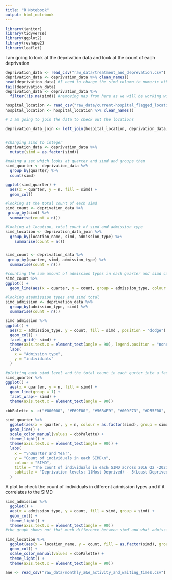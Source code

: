 ```yaml
---
title: "R Notebook"
output: html_notebook
---
```

```r
library(janitor)
library(tidyverse)
library(ggplot2)
library(reshape2)
library(leaflet)
```

I am going to look at the deprivation data and look at the count of each deprivation 
```r
deprivation_data <- read_csv("raw_data/treatment_and_deprevation.csv") 
deprivation_data <- deprivation_data %>% clean_names()
head(deprivation_data) #I need to change the simd column to numeric otherwise it will be contiunious and we dont want that for the graph
tail(deprivation_data)
deprivation_data <- deprivation_data %>%
  filter(!is.na(simd)) #removing nas from here as we will be working with this variable often 

hospital_location <- read_csv("raw_data/current-hospital_flagged_location.csv")
hospital_location <- hospital_location %>% clean_names()

# I am going to join the data to check out the locations

deprivation_data_join <- left_join(hospital_location, deprivation_data, "location")


#changing simd to integer
deprivation_data <- deprivation_data %>%
  mutate(simd = as.factor(simd))

#making a set which looks at quarter and simd and groups them
simd_quarter <- deprivation_data %>%
  group_by(quarter) %>%
  count(simd)

ggplot(simd_quarter) +
  aes(x = quarter, y = n, fill = simd) +
  geom_col()

```


```r
#looking at the total count of each simd
simd_count <- deprivation_data %>%
 group_by(simd) %>%
  summarise(count = n())
```

```r
#looking at location, total count of simd and admission type
simd_location <- deprivation_data_join %>%
  group_by(location_name, simd, admission_type) %>%
    summarise(count = n())


simd_count <- deprivation_data %>%
 group_by(quarter, simd, admission_type) %>%
  summarise(count = n())

#counting the sum amount of admission types in each quarter and simd category 
simd_count %>%
ggplot() +
  geom_line(aes(x = quarter, y = count, group = admission_type, colour = simd))

#looking atadmission types and simd total
simd_admission <- deprivation_data %>%
  group_by(admission_type, simd) %>%
  summarise(count = n())

simd_admission %>%
ggplot() +
  aes(x = admission_type, y = count, fill = simd , position = "dodge") +
  geom_col() +
  facet_grid(~ simd) +
  theme(axis.text.x = element_text(angle = 90), legend.position = "none") +
  labs(
    x = "Admission type",
    y = "individuals"
  )
```
```r
#plotting each simd level and the total count in each qurter into a facet wrap
simd_quarter %>%
ggplot() +
  aes(x = quarter, y = n, fill = simd) +
  geom_line(group = 1) +
  facet_wrap(~ simd) +
  theme(axis.text.x = element_text(angle = 90))
```

```r


cbbPalette <- c("#000000", "#E69F00", "#56B4E9", "#009E73", "#D55E00", "#0072B2", "#D55E00", "#CC79A7")

simd_quarter %>%
  ggplot(aes(x = quarter, y = n, colour = as.factor(simd), group = simd)) +
  geom_line() +
  scale_color_manual(values = cbbPalette) +
  theme_light() +
  theme(axis.text.x = element_text(angle = 90)) +
  labs(
    x = "\nQuarter and Year",
    y = "Count of individuals in each SIMD\n",
    colour = "SIMD",
    title = "The count of individuals in each SIMD across 2016 Q2 -2021 Q2",
    subtitle = "Deprivation levels: 1(Most Deprived) - 5(Least Deprived)\n"
  )
```
A plot to check the count of individuals in different admission types and if it correlates to the SIMD
```r

simd_admission %>%
  ggplot() +
  aes(x = admission_type, y = count, fill = simd, group = simd) +
  geom_col() +
  theme_light() +
  theme(axis.text.x = element_text(angle = 90)) 
#the graph shows not that much difference between simd and what admissions type they have come in for. All seem to be pretty equal. 
```

```r
simd_location %>%
  ggplot(aes(x = location_name, y = count, fill = as.factor(simd), group = simd)) +
  geom_col() +
  scale_color_manual(values = cbbPalette) +
  theme_light() +
  theme(axis.text.x = element_text(angle = 90))
```

```r
ane <- read_csv("raw_data/monthly_a&e_activity_and_waiting_times.csv")
```

